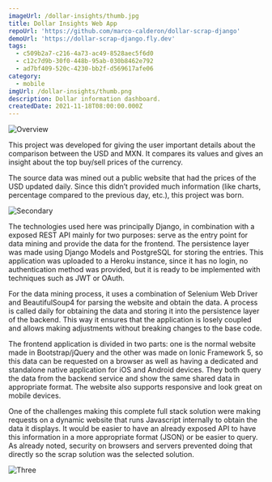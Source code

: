 ```yaml
---
imageUrl: /dollar-insights/thumb.jpg
title: Dollar Insights Web App
repoUrl: 'https://github.com/marco-calderon/dollar-scrap-django'
demoUrl: 'https://dollar-scrap-django.fly.dev'
tags:
  - c509b2a7-c216-4a73-ac49-8528aec5f6d0
  - c12c7d9b-30f0-448b-95ab-030b8462e792
  - ad7bf409-520c-4230-bb2f-d569617afe06
category:
  - mobile
imgUrl: /dollar-insights/thumb.png
description: Dollar information dashboard.
createdDate: 2021-11-18T08:00:00.000Z
---
```


![Overview](/dollar-insights/1.jpg)

This project was developed for giving the user important details about the comparison between the USD and MXN. It compares its values and gives an insight about the top buy/sell prices of the currency.

The source data was mined out a public website that had the prices of the USD updated daily. Since this didn’t provided much information (like charts, percentage compared to the previous day, etc.), this project was born.

![Secondary](/dollar-insights/2.jpg)

The technologies used here was principally Django, in combination with a exposed REST API mainly for two purposes: serve as the entry point for data mining and provide the data for the frontend. The persistence layer was made using Django Models and PostgreSQL for storing the entries. This application was uploaded to a Heroku instance, since it has no login, no authentication method was provided, but it is ready to be implemented with techniques such as JWT or OAuth.

For the data mining process, it uses a combination of Selenium Web Driver and BeautifulSoup4 for parsing the website and obtain the data. A process is called daily for obtaining the data and storing it into the persistence layer of the backend. This way it ensures that the application is losely coupled and allows making adjustments without breaking changes to the base code.

The frontend application is divided in two parts: one is the normal website made in Bootstrap/jQuery and the other was made on Ionic Framework 5, so this data can be requested on a browser as well as having a dedicated and standalone native application for iOS and Android devices. They both query the data from the backend service and show the same shared data in appropriate format. The website also supports responsive and look great on mobile devices.

One of the challenges making this complete full stack solution were making requests on a dynamic website that runs Javascript internally to obtain the data it displays. It would be easier to have an already exposed API to have this information in a more appropriate format (JSON) or be easier to query. As already noted, security on browsers and servers prevented doing that directly so the scrap solution was the selected solution.

![Three](/dollar-insights/3.jpg)
